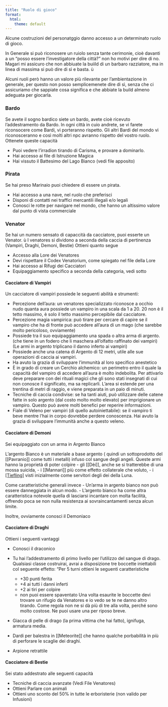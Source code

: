 ```yaml
---
title: "Ruolo di gioco"
format:
  html:
    theme: default
---
```

Alcune costruzioni del personatggio danno accesso a un determinato ruolo di gioco. 

In Generale si può riconosere un ruiolo senza tante cerimonie, cioè davanti a un "posso essere l'investigatore della città?" non ho motivi per dire di no. Magari mi assicuro che non abbiuate la buiild di un barbaro razziatore, ma in linea di massima si può dire di sì e basta. ù

Alcuni ruoli però hanno un valore più rilevante per l'ambientazione in generale, per questo non posso semplicemenete dire di sì, senza che ci assicuriamo che sappiate cosa significa e che abbiate la build almeno adeguata per giocarla. 


<div class="pg-only" style="display:none;">
  <p>Contenuto segreto per PG</p>
</div>

<div class="dm-only" style="display:none;">
  <p>Contenuto per DM</p>
</div>

### Bardo 

Se avete il sogno bardico siete un bardo, avete cioè ricevuto l'addestramento da Bardo. In ogni città in cuio andrete, se vi farete riconsocere come Bardi, vi porteranno rispetto. Gli altri Bardi del mondo vi riconosceranno e così molti altri npc avranno rispetto del vostro ruolo. Ottenete queste capacità

- Puoi vedere l'irradion tirando di Carisma, e provare a dominarlo.
- Hai accesso ai file di Istruzione Magica
- Hai vissuto il Battesimo del Lago Bianco (vedi file apposito)

### Pirata

Se hai preso Marinaio puoi chiedere di essere un pirata. 

- Hai accesso a una nave, nel ruolo che preferisci
- Disponi di contatti nei traffici mercantili illegali e/o legali
- Conosci le rotte per navigare nel mondo, che hanno un altissimo valore dal punto di vista commerciale 

### Venator

Se hai un numero sensato di capaccità da cacciatore, puoi esserte un Venator. ù
I venatores si dividono a seconda della caccia di pertinenza (Vampiri, Draghi, Demoni, Bestie)
Ottieni quanto segue

- Accesso alla Lore dei Venatores
- Devi rispettare il Codex Venatorium, come spiegato nel file della Lore
- Hai accesso ai Rifugi dei Cacciatori
- Equipaggiamento specifico a seconda della categoria, vedi sotto 

#### Cacciatore di Vampiri 

Un cacciatore di vampiri possiede le seguenti abilità e strumenti:

- Percezione dell’aura: un venatores specializzato riconosce a occhio nudo quanta aura possiede un vampiro in una scala da 1 a 20. 20 non è il tetto massimo, è solo il tetto massimo percepibile dal cacciatore.
- Percezione magia vampirica: può tirare per cercare di capire se il vampiro che ha di fronte può accedere all’aura di un mago (che sarebbe molto pericoloso, ovviamente)
- Possiede tra il suo equipaggiamento una spada o altra arma di argento.  (che tiene in un fodero che li maschera all’olfatto raffinato dei vampiri) (Le armi in argento triplicano il danno inferto ai vampiri)
- Possiede anche una catena di Argento di 12 metri, utile alle sue operazioni di caccia ai vampiri.
- Ha avuto la grazia di sviluppare l’immunità al loro specifico anestetico
- È in grado di creare un Cerchio alchemico: un perimetro entro il quale la capacità del vampiro di accedere all’aura è molto indebolita. Per attivarlo deve preparare con dei rituali magici che gli sono stati insegnati di cui non conosce il significato, ma sa replicarli. L’area si estende per una trentina di metri di raggio, e viene preparata in un paio di minuti.
- Tecniche di caccia condivise: se ha tanti aiuti, può utilizzare delle catene fatte in solo argento (dal costo molto molto elevato) per imprigionare un vampiro. Questo può avere molti benefici per reperire informazioni.
- Fiale di Veleno per vampiri (di quello autoiniettabile): se il vampiro ti beve mentre l’hai in corpo dovrebbe perdere conoscenza. Hai avuto la grazia di sviluppare l’immunità anche a questo veleno.

#### Cacciatore di Demoni

Sei equipaggiato con un arma in Argento Bianco 

L'argento Bianco è un materiale a base argento ( quindi un sottoprodotto del [[Pavranio]] come tutti i metalli) infuso col sangue degli angeli. Queste armi hanno la proprietà di poter colpire 
- gli [[Dèi]], anche se si tratterebbe di una mossa suicida, 
- i [[Mannari]] più come effetto collaterale che voluto, 
- i [[Tiefling]]( e sono infatti in dotazione ai [[Cacciatore di Tiefling]]) visti inizialmente come servitori degli dei della Luna.  

Come caratteristiche generali invece
- Un'arma in argento bianco non può essere danneggiata in alcun modo.
- L'argento bianco ha come altra caratteristica notevole quella di lasciarsi incantare con molta facilità, offrendo poca se non nulla resistenza ai sovraincantamenti senza alcun limite.

Inoltre, ovviamente conosci il Demoniaco

#### Cacciatore di Draghi

Ottieni i seguenti vantaggi

- Conosci il draconico
- Tu hai l'addestramento di primo livello per l'utilizzo del sangue di drago. Qualsiasi classe costruirai, avrai a disposizione tre boccette iniettabili col seguente effetto: 
	"Per 5 turni ottieni le seguenti caratteristiche 
	- +30 punti ferita 
	- +4 ai tutti i danni inferti 
	- +2 ai tiri per colpire 
	- non puoi essere spaventato 
Una volta esaurite le boccette devi trovare un rifugio da Venatores e io vedo se te ne danno altro tirando. Come regola non ne si dà più di tre alla volta, perché sono molto costose. Ne puoi usare una per riposo breve. 

- Giacca di pelle di drago (la prima vittima che hai fatto), ignifuga, armatura media. 

- Dardi per balestra in [[Meteorite]] che hanno qualche porbabilità in più di perforare le scaglie dei draghi. 

- Arpione retrattile


#### Cacciatore di Bestie

Sei stato addestrato alle seguenti capacità 

- Tecniche di caccia avanzate (Vedi File Venatores)
- Ottieni Parlare con animali 
- Ottieni uno sconto del 50% in tutte le erboristerie (non valido per Infusioni)